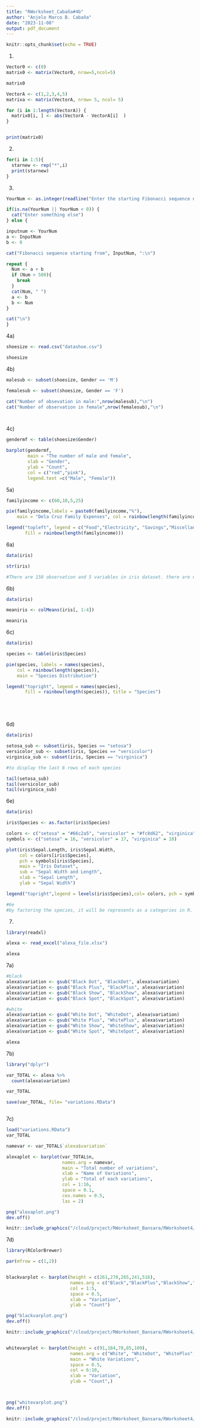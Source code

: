 ```yaml
---
title: "RWorksheet_Cabaña#4b"
author: "Anjelo Marco B. Cabaña"
date: "2023-11-08"
output: pdf_document
---
```


```r
knitr::opts_chunk$set(echo = TRUE)
```

1)
```r
Vector0 <- c(0)
matrix0 <- matrix(Vector0, nrow=5,ncol=5)

matrix0

VectorA <- c(1,2,3,4,5)
matrixa <- matrix(VectorA, nrow= 5, ncol= 5)

for (i in 1:length(VectorA)) {
  matrix0[i, ] <- abs(VectorA - VectorA[i]  )
}


print(matrix0)

```

2)
```r

for(i in 1:5){
  starnew <- rep("*",i)
  print(starnew)
}

```

3)    
```r
YourNum <- as.integer(readline("Enter the starting Fibonacci sequence number: "))

if(is.na(YourNum || YourNum < 0)) {
  cat("Enter something else")
} else {

inputnum <- YourNum
a <- InputNum
b <- 0

cat("Fibonacci sequence starting from", InputNum, ":\n")

repeat {
  Num <- a + b
  if (Num > 500){
    break
  }
  cat(Num, " ")
  a <- b
  b <- Num
}

cat("\n")
}

```

4a)
```r
shoesize <- read.csv("datashoe.csv")

shoesize


```

4b)
```r
malesub <- subset(shoesize, Gender == 'M')

femalesub <- subset(shoesize, Gender == 'F')

cat("Number of obsevation in male:",nrow(malesub),"\n")
cat("Number of observation in female",nrow(femalesub),"\n")




```

4c)
```r
gendermf <- table(shoesize$Gender)

barplot(gendermf,
        main = "The number of male and female",
        xlab = "Gender",
        ylab = "Count",
        col = c("red","pink"),
        legend.text =c("Male", "Female"))
```

5a)
```r
familyincome <- c(60,10,5,25)

pie(familyincome,labels = paste0(familyincome,"%"),
    main = "Dela Cruz Family Expenses", col = rainbow(length(familyincome)))

legend("topleft", legend = c("Food","Electricity", "Savings","Miscellaneous"),
       fill = rainbow(length(familyincome)))

```

6a)
```r
data(iris)

str(iris)

#There are 150 observation and 5 variables in iris dataset. there are numeric measurements in sepal.width, sepal.length, petal.width, and petal.length as well as the factor variable for the species

```

6b)
```r
data(iris)

meaniris <- colMeans(iris[, 1:4])

meaniris

```

6c)
```r
data(iris)

species <- table(iris$Species)

pie(species, labels = names(species),
    col = rainbow(length(species)),
    main = "Species Distribution")

legend("topright", legend = names(species),
       fill = rainbow(length(species)), title = "Species")






```

6d)
```r
data(iris)

setosa_sub <- subset(iris, Species == "setosa")
versicolor_sub <- subset(iris, Species == "versicolor")
virginica_sub <- subset(iris, Species == "virginica")

#to display the last 6 rows of each species

tail(setosa_sub)
tail(versicolor_sub)
tail(virginica_sub)

```

6e)
```r
data(iris)

iris$Species <- as.factor(iris$Species)

colors <- c("setosa" = "#66c2a5", "versicolor" = "#fc8d62", "virginica" = "#8da0cb")
symbols <- c("setosa" = 16, "versicolor" = 17, "virginica" = 18)

plot(iris$Sepal.Length, iris$Sepal.Width, 
     col = colors[iris$Species], 
     pch = symbols[iris$Species],
     main = "Iris Dataset",
     sub = "Sepal Width and Length",
     xlab = "Sepal Length",
     ylab = "Sepal Width")

legend("topright",legend = levels(iris$Species),col= colors, pch = symbols, title = "Species") 

#6e
#by factoring the species, it will be represents as a categories in R. 
```

7)
```r
library(readxl)

alexa <- read_excel("alexa_file.xlsx")

alexa

```

7a)
```r
#black
alexa$variation <- gsub("Black Dot", "BlackDot", alexa$variation)
alexa$variation <- gsub("Black Plus", "BlackPlus", alexa$variation)
alexa$variation <- gsub("Black Show", "BlackShow", alexa$variation)
alexa$variation <- gsub("Black Spot", "BlackSpot", alexa$variation)

#white
alexa$variation <- gsub("White Dot", "WhiteDot", alexa$variation)
alexa$variation <- gsub("White Plus", "WhitePlus", alexa$variation)
alexa$variation <- gsub("White Show", "WhiteShow", alexa$variation)
alexa$variation <- gsub("White Spot", "WhiteSpot", alexa$variation)

alexa

```

7b)
```r
library("dplyr")

var_TOTAL <- alexa %>%
  count(alexa$variation)

var_TOTAL

save(var_TOTAL, file= "variations.RData")



```

7c)
```r
load("variations.RData")
var_TOTAL

namevar <- var_TOTAL$`alexa$variation`

alexaplot <- barplot(var_TOTAL$n,
                     names.arg = namevar,
                     main = "Total number of variations",
                     xlab = "Name of Variations",
                     ylab = "Total of each variations",
                     col = 1:16,
                     space = 0.1,
                     cex.names = 0.5,
                     las = 2)

png("alexaplot.png")
dev.off()

knitr::include_graphics("/cloud/project/RWorksheet_Bansara/RWorksheet4/alexaplot.png")

```

7d)
```r
library(RColorBrewer)

par(mfrow = c(1,2))


blackvarplot <- barplot(height = c(261,270,265,241,516), 
                        names.arg = c("Black","BlackPlus","BlackShow","BlackSpot","BlackDot"), main = "Black Variations",
                        col = 1:5,
                        space = 0.5,
                        xlab = "Variation",
                        ylab = "Count")

png("blackvarplot.png")
dev.off()

knitr::include_graphics("/cloud/project/RWorksheet_Bansara/RWorksheet4/blackvarplot.png")


whitevarplot <- barplot(height = c(91,184,78,85,109), 
                        names.arg = c("White", "WhiteDot", "WhitePlus", "WhiteShow", "WhiteSpot"),
                        main = "White Variations",
                        space = 0.5,
                        col = 6:10,
                        xlab = "Variation",
                        ylab = "Count",)



png("whitevarplot.png")
dev.off()

knitr::include_graphics("/cloud/project/RWorksheet_Bansara/RWorksheet4/whitevarplot.png")

```



